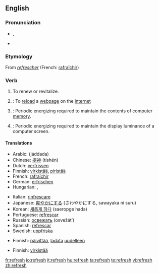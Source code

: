 ==English==

===Pronunciation===
* {{a|UK}} {{IPA|/ɹiˈfɹɛʃ/}}, {{SAMPA|/ri"frES/}}
*: {{audio|en-us-refresh.ogg|Audio (US)}}
* {{rhymes|ɛʃ}}

===Etymology===
From {{etyl|fro}} ''[[refrescher]]'' (French: [[rafraîchir]])

===Verb===
{{wikipedia}}
{{en-verb|refresh|es}}

# To renew or revitalize.
# {{computing}}: To [[reload]] a [[webpage]] on the [[internet]]
# {{computing}}: Periodic energizing required to maintain the contents of computer [[memory]].
# {{computing}}: Periodic energizing required to maintain the display luminance of a computer screen.<!--Or TV screen, or portable DVD player, or... -->

====Translations====
{{trans-top|To renew or revitalize}}
* Arabic: {{Arab|[[جدد]]}} (jáddada)
* Chinese: [[提神]] (tíshén)
* Dutch: [[verfrissen]]
* Finnish: [[virkistää]], [[piristää]]
* French: [[rafraîchir]]
* German: [[erfrischen]]
* Hungarian: {{t|hu|felüdít}}, {{t|hu|felfrissít}}
{{trans-mid}}
* Italian: [[rinfrescare]]
* Japanese: [[爽やか]]にする (さわやかにする, sawayaka ni suru)
* Korean: [[새롭게 하다]] (saeropge hada)
* Portuguese: [[refrescar]]
* Russian: [[освежать]] (osvežát’)
* Spanish: [[refrescar]]
* Swedish: [[uppfriska]]
{{trans-bottom}}

{{trans-top|To reload a webpage on the internet}}
* Finnish: [[päivittää]], [[ladata]] [[uudelleen]]
{{trans-mid}}
{{trans-bottom}}

{{trans-top|Periodic energizing required to maintain the contents of computer memory}}
{{trans-mid}}
{{trans-bottom}}

{{trans-top|Periodic energizing required to maintain the display luminence of a computer screen}}
* Finnish: [[virkistää]]
{{trans-mid}}
{{trans-bottom}}

[[fr:refresh]]
[[io:refresh]]
[[it:refresh]]
[[hu:refresh]]
[[ta:refresh]]
[[te:refresh]]
[[vi:refresh]]
[[zh:refresh]]